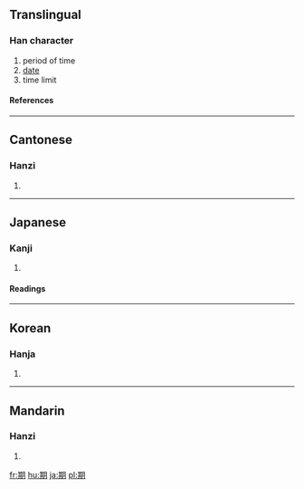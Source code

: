 {{see|朞}}

==Translingual==
===Han character===
{{Han char|rn=74|rad=月|as=08|sn=12|four=4782<sub>0</sub>|canj=廿金月 (TCB)}}
# period of time
# [[date]]
# time limit
====References====
{{Han ref|kx=0506.110|dkj=14378|dj=0887.040|hdz=32083.070|uh=671F|ud=26399|bh=B4C1|bd=46273}}

----
==Cantonese==
===Hanzi===
{{yue-hanzi|jyut=|y=kei4}}
# {{defn|Cantonese}}

----
==Japanese==
===Kanji===
{{ja-kanji|grade=3|rs=月08}}
# {{defn|Japanese}} 
====Readings====
{{ja-readings|on=[[き]] (ki), [[ご]] (go)|kun=[[ちぎる]] (chigiru)}}

----
==Korean==
===Hanja===
{{ko-hanja|hangeul=기|eumhun=|rv=gi|mr=ki|y=ki}}
# {{defn|Korean}}

----
==Mandarin==
===Hanzi===
{{cmn-hanzi|pin=[[jī]] (ji1), [[qī]] (qi1), [[qí]] (qi2)|wg=chi<sup>1</sup>, ch'i<sup>1</sup>, ch'i<sup>2</sup>}}
# {{defn|Mandarin}}

[[fr:期]]
[[hu:期]]
[[ja:期]]
[[pl:期]]